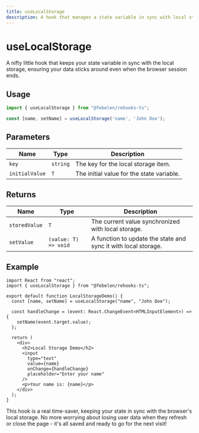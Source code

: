 ```yaml
---
title: useLocalStorage
description: A hook that manages a state variable in sync with local storage, allowing data persistence across browser sessions.
---
```


# useLocalStorage

A nifty little hook that keeps your state variable in sync with the local storage, ensuring your data sticks around even when the browser session ends.

## Usage

```ts
import { useLocalStorage } from "@febelen/rehooks-ts";

const [name, setName] = useLocalStorage('name', 'John Doe');
```

## Parameters

| Name          | Type     | Description                                               |
| ------------- | -------- | --------------------------------------------------------- |
| `key`         | `string` | The key for the local storage item.                       |
| `initialValue`| `T`      | The initial value for the state variable.                 |

## Returns

| Name        | Type                      | Description                                                      |
| ----------- | ------------------------- | ---------------------------------------------------------------- |
| `storedValue`| `T`                      | The current value synchronized with local storage.               |
| `setValue`  | `(value: T) => void`      | A function to update the state and sync it with local storage.    |

## Example

```tsx
import React from "react";
import { useLocalStorage } from "@febelen/rehooks-ts";

export default function LocalStorageDemo() {
  const [name, setName] = useLocalStorage("name", "John Doe");

  const handleChange = (event: React.ChangeEvent<HTMLInputElement>) => {
    setName(event.target.value);
  };

  return (
    <div>
      <h2>Local Storage Demo</h2>
      <input
        type="text"
        value={name}
        onChange={handleChange}
        placeholder="Enter your name"
      />
      <p>Your name is: {name}</p>
    </div>
  );
}
```

This hook is a real time-saver, keeping your state in sync with the browser's local storage. No more worrying about losing user data when they refresh or close the page - it's all saved and ready to go for the next visit!
